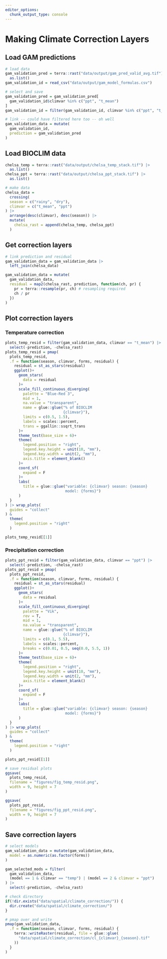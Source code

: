 ```yaml
---
editor_options: 
  chunk_output_type: console
---
```


# Making Climate Correction Layers

## Load GAM predictions

```r
# load data
gam_validation_pred = terra::rast("data/output/gam_pred_valid_avg.tif") |>
  as.list()
gam_validation_id = read_csv("data/output/gam_model_formulas.csv")

# select and save
gam_validation_pred = gam_validation_pred[
  gam_validation_id$climvar %in% c("ppt", "t_mean")
]
gam_validation_id = filter(gam_validation_id, climvar %in% c("ppt", "t_mean"))

# link -- could have filtered here too -- oh well
gam_validation_data = mutate(
  gam_validation_id, 
  prediction = gam_validation_pred
)
```

## Load BIOCLIM data

```r
chelsa_temp = terra::rast("data/output/chelsa_temp_stack.tif") |>
  as.list()
chelsa_ppt = terra::rast("data/output/chelsa_ppt_stack.tif") |>
  as.list()

# make data
chelsa_data =
  crossing(
  season = c("rainy", "dry"),
  climvar = c("t_mean", "ppt")
) |>
  arrange(desc(climvar), desc(season)) |>
  mutate(
    chelsa_rast = append(chelsa_temp, chelsa_ppt)
  )
```

## Get correction layers

```r
# link prediction and residual
gam_validation_data = gam_validation_data |>
  left_join(chelsa_data)

gam_validation_data = mutate(
  gam_validation_data,
  residual = map2(chelsa_rast, prediction, function(ch, pr) {
    pr = terra::resample(pr, ch) # resampling required
    ch / pr
  })
)
```

## Plot correction layers

### Temperature correction

```r
plots_temp_resid = filter(gam_validation_data, climvar == "t_mean") |>
  select(-prediction, -chelsa_rast)
plots_temp_resid = pmap(
  plots_temp_resid,
  .f = function(season, climvar, forms, residual) {
    residual = st_as_stars(residual)
    ggplot()+
      geom_stars(
        data = residual
      )+
      scale_fill_continuous_diverging(
        palette = "Blue-Red 3",
        mid = 1,
        na.value = "transparent",
        name = glue::glue("% of BIOCLIM 
                          {climvar}"),
        limits = c(0.5, 1.5),
        labels = scales::percent,
        trans = ggallin::ssqrt_trans
      )+
      theme_test(base_size = 6)+
      theme(
        legend.position = "right",
        legend.key.height = unit(10, "mm"),
        legend.key.width = unit(2, "mm"),
        axis.title = element_blank()
      )+
      coord_sf(
        expand = F
      )+
      labs(
        title = glue::glue("variable: {climvar} season: {season} 
                           model: {forms}")
      )
  }
) |> wrap_plots(
  guides = "collect"
) &
  theme(
    legend.position = "right"
  )

plots_temp_resid[[1]]
```

### Precipitation correction

```r
plots_ppt_resid = filter(gam_validation_data, climvar == "ppt") |>
  select(-prediction, -chelsa_rast)
plots_ppt_resid = pmap(
  plots_ppt_resid,
  .f = function(season, climvar, forms, residual) {
    residual = st_as_stars(residual)
    ggplot()+
      geom_stars(
        data = residual
      )+
      scale_fill_continuous_diverging(
        palette = "Vik",
        rev = T,
        mid = 1,
        na.value = "transparent",
        name = glue::glue("% of BIOCLIM 
                          {climvar}"),
        limits = c(0.1, 5.5),
        labels = scales::percent,
        breaks = c(0.01, 0.5, seq(0.0, 5.5, 1))
      )+
      theme_test(base_size = 6)+
      theme(
        legend.position = "right",
        legend.key.height = unit(10, "mm"),
        legend.key.width = unit(2, "mm"),
        axis.title = element_blank()
      )+
      coord_sf(
        expand = F
      )+
      labs(
        title = glue::glue("variable: {climvar} season: {season} 
                           model: {forms}")
      )
  }
) |> wrap_plots(
  guides = "collect"
) &
  theme(
    legend.position = "right"
  )

plots_ppt_resid[[1]]
```

```r
# save residual plots
ggsave(
  plots_temp_resid,
  filename = "figures/fig_temp_resid.png",
  width = 9, height = 7
)

ggsave(
  plots_ppt_resid,
  filename = "figures/fig_ppt_resid.png",
  width = 9, height = 7
)
```

## Save correction layers

```r
# select models
gam_validation_data = mutate(gam_validation_data,
  model = as.numeric(as.factor(forms))
)

gam_selected_mods = filter(
  gam_validation_data,
  (model == 1 & climvar == "temp") | (model == 2 & climvar = "ppt")
) |>
  select(-prediction, -chelsa_rast)

# check directory
if(!dir.exists("data/spatial/climate_correction/")) {
  dir.create("data/spatial/climate_correction/")
}

# pmap over and write
pmap(gam_validation_data,
  .f = function(season, climvar, forms, residual) {
    terra::writeRaster(residual, file = glue::glue(
      "data/spatial/climate_correction/cl_{climvar}_{season}.tif"
    ))
  }
)
```
